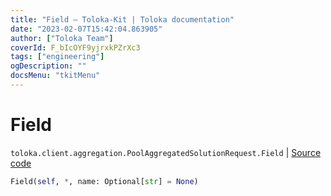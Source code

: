 ```yaml
---
title: "Field — Toloka-Kit | Toloka documentation"
date: "2023-02-07T15:42:04.863905"
author: ["Toloka Team"]
coverId: F_bIcOYF9yjrxkPZrXc3
tags: ["engineering"]
ogDescription: ""
docsMenu: "tkitMenu"
---
```


# Field
`toloka.client.aggregation.PoolAggregatedSolutionRequest.Field` | [Source code](https://github.com/Toloka/toloka-kit/blob/v1.1.3/src/client/aggregation.py#L44)

```python
Field(self, *, name: Optional[str] = None)
```